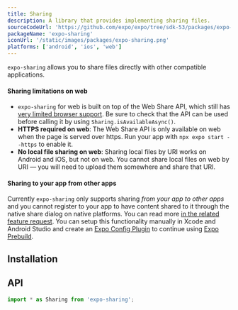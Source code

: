 ```yaml
---
title: Sharing
description: A library that provides implementing sharing files.
sourceCodeUrl: 'https://github.com/expo/expo/tree/sdk-53/packages/expo-sharing'
packageName: 'expo-sharing'
iconUrl: '/static/images/packages/expo-sharing.png'
platforms: ['android', 'ios', 'web']
---
```



`expo-sharing` allows you to share files directly with other compatible applications.

<ContentSpotlight file="sdk/sharing.mp4" loop={false} />

#### Sharing limitations on web

- `expo-sharing` for web is built on top of the Web Share API, which still has [very limited browser support](https://caniuse.com/#feat=web-share). Be sure to check that the API can be used before calling it by using `Sharing.isAvailableAsync()`.
- **HTTPS required on web**: The Web Share API is only available on web when the page is served over https. Run your app with `npx expo start --https` to enable it.
- **No local file sharing on web**: Sharing local files by URI works on Android and iOS, but not on web. You cannot share local files on web by URI &mdash; you will need to upload them somewhere and share that URI.

#### Sharing to your app from other apps

Currently `expo-sharing` only supports sharing _from your app to other apps_ and you cannot register to your app to have content shared to it through the native share dialog on native platforms. You can read more [in the related feature request](https://expo.canny.io/feature-requests/p/share-extension-ios-share-intent-android). You can setup this functionality manually in Xcode and Android Studio and create an [Expo Config Plugin](/config-plugins/introduction/) to continue using [Expo Prebuild](/workflow/prebuild).

## Installation

<APIInstallSection />

## API

```js
import * as Sharing from 'expo-sharing';
```

<APISection packageName="expo-sharing" apiName="Sharing" />
